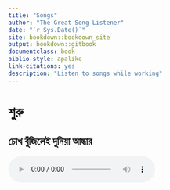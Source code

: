 ```yaml
--- 
title: "Songs"
author: "The Great Song Listener"
date: "`r Sys.Date()`"
site: bookdown::bookdown_site
output: bookdown::gitbook
documentclass: book
biblio-style: apalike
link-citations: yes
description: "Listen to songs while working"
---
```


# শুরু {-}

## চোখ বুঁজিলেই দুনিয়া আন্ধার 

<audio controls autoplay loop>
<source src="https://github.com/mahmudstat/music/raw/main/sample/cokh_bujunle.mp3"/>
</audio>



